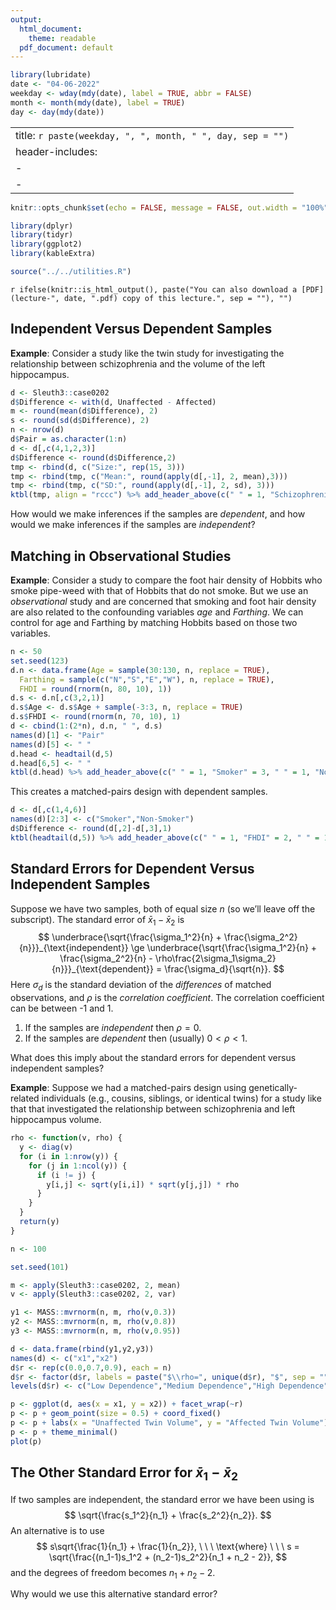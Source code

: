```yaml
---
output:
  html_document:
    theme: readable
  pdf_document: default
---
```


```r
library(lubridate)
date <- "04-06-2022"
weekday <- wday(mdy(date), label = TRUE, abbr = FALSE)
month <- month(mdy(date), label = TRUE)
day <- day(mdy(date))
```

---
title: `r paste(weekday, ", ", month, " ", day, sep = "")`
header-includes:
  - \usepackage{float}
  - \usepackage{booktabs}
---

```r
knitr::opts_chunk$set(echo = FALSE, message = FALSE, out.width = "100%", fig.width = 9, fig.align = "center", cache = FALSE, dev = ifelse(knitr::is_html_output(), "png", "pdf"))
```

```r
library(dplyr)
library(tidyr)
library(ggplot2)
library(kableExtra)
```

```r
source("../../utilities.R")
```

`r ifelse(knitr::is_html_output(), paste("You can also download a [PDF](lecture-", date, ".pdf) copy of this lecture.", sep = ""), "")`


## Independent Versus Dependent Samples

**Example**: Consider a study like the twin study for investigating the relationship between schizophrenia and the volume of the left hippocampus.
```r
d <- Sleuth3::case0202
d$Difference <- with(d, Unaffected - Affected)
m <- round(mean(d$Difference), 2)
s <- round(sd(d$Difference), 2)
n <- nrow(d)
d$Pair = as.character(1:n)
d <- d[,c(4,1,2,3)]
d$Difference <- round(d$Difference,2)
tmp <- rbind(d, c("Size:", rep(15, 3)))
tmp <- rbind(tmp, c("Mean:", round(apply(d[,-1], 2, mean),3)))
tmp <- rbind(tmp, c("SD:", round(apply(d[,-1], 2, sd), 3)))
ktbl(tmp, align = "rccc") %>% add_header_above(c(" " = 1, "Schizophrenia" = 2, " " = 1))
```
How would we make inferences if the samples are *dependent*, and how would we make inferences if the samples are *independent*? 

\pagebreak

## Matching in Observational Studies

**Example**: Consider a study to compare the foot hair density of Hobbits who smoke pipe-weed with that of Hobbits that do not smoke. But we use an *observational* study and are concerned that smoking and foot hair density are also related to the confounding variables *age* and *Farthing*. We can control for age and Farthing by matching Hobbits based on those two variables. 
```r
n <- 50
set.seed(123)
d.n <- data.frame(Age = sample(30:130, n, replace = TRUE), 
  Farthing = sample(c("N","S","E","W"), n, replace = TRUE),
  FHDI = round(rnorm(n, 80, 10), 1))
d.s <- d.n[,c(3,2,1)]
d.s$Age <- d.s$Age + sample(-3:3, n, replace = TRUE)
d.s$FHDI <- round(rnorm(n, 70, 10), 1)
d <- cbind(1:(2*n), d.n, " ", d.s)
names(d)[1] <- "Pair"
names(d)[5] <- " "
d.head <- headtail(d,5)
d.head[6,5] <- " "
ktbl(d.head) %>% add_header_above(c(" " = 1, "Smoker" = 3, " " = 1, "Non-Smoker" = 3))
```
This creates a matched-pairs design with dependent samples.
```r
d <- d[,c(1,4,6)]
names(d)[2:3] <- c("Smoker","Non-Smoker")
d$Difference <- round(d[,2]-d[,3],1)
ktbl(headtail(d,5)) %>% add_header_above(c(" " = 1, "FHDI" = 2, " " = 1))
```

\pagebreak

## Standard Errors for Dependent Versus Independent Samples

Suppose we have two samples, both of equal size $n$ (so we'll leave off the subscript). The standard error of $\bar{x}_1-\bar{x}_2$ is
$$
	\underbrace{\sqrt{\frac{\sigma_1^2}{n} + \frac{\sigma_2^2}{n}}}_{\text{independent}} \ge 
	\underbrace{\sqrt{\frac{\sigma_1^2}{n} + \frac{\sigma_2^2}{n} - \rho\frac{2\sigma_1\sigma_2}{n}}}_{\text{dependent}} = \frac{\sigma_d}{\sqrt{n}}.
$$
Here $\sigma_d$ is the standard deviation of the *differences* of matched observations, and $\rho$ is the *correlation coefficient*. The correlation coefficient can be between -1 and 1. 

1. If the samples are *independent* then $\rho = 0$.
0. If the samples are *dependent* then (usually) $0 < \rho < 1$.

What does this imply about the standard errors for dependent versus independent samples? 

**Example**: Suppose we had a matched-pairs design using genetically-related individuals (e.g., cousins, siblings, or identical twins) for a study like that that investigated the relationship between schizophrenia and left hippocampus volume. 
```r
rho <- function(v, rho) {
  y <- diag(v)
  for (i in 1:nrow(y)) {
    for (j in 1:ncol(y)) {
      if (i != j) {
        y[i,j] <- sqrt(y[i,i]) * sqrt(y[j,j]) * rho   
      }
    }
  }
  return(y)
}

n <- 100

set.seed(101)

m <- apply(Sleuth3::case0202, 2, mean)
v <- apply(Sleuth3::case0202, 2, var)

y1 <- MASS::mvrnorm(n, m, rho(v,0.3))
y2 <- MASS::mvrnorm(n, m, rho(v,0.8))
y3 <- MASS::mvrnorm(n, m, rho(v,0.95))

d <- data.frame(rbind(y1,y2,y3))
names(d) <- c("x1","x2")
d$r <- rep(c(0.0,0.7,0.9), each = n)
d$r <- factor(d$r, labels = paste("$\\rho=", unique(d$r), "$", sep = ""))
levels(d$r) <- c("Low Dependence","Medium Dependence","High Dependence")

p <- ggplot(d, aes(x = x1, y = x2)) + facet_wrap(~r)
p <- p + geom_point(size = 0.5) + coord_fixed()
p <- p + labs(x = "Unaffected Twin Volume", y = "Affected Twin Volume")
p <- p + theme_minimal()
plot(p)
```

\pagebreak

## The Other Standard Error for $\bar{x}_1-\bar{x}_2$

If two samples are independent, the standard error we have been using is
$$
  \sqrt{\frac{s_1^2}{n_1} + \frac{s_2^2}{n_2}}.
$$
An alternative is to use
$$
  s\sqrt{\frac{1}{n_1} + \frac{1}{n_2}}, \ \ \ \text{where} \ \ \ s = \sqrt{\frac{(n_1-1)s_1^2 + (n_2-1)s_2^2}{n_1 + n_2 - 2}},
$$
and the degrees of freedom becomes $n_1 + n_2 - 2$.

Why would we use this alternative standard error? 
